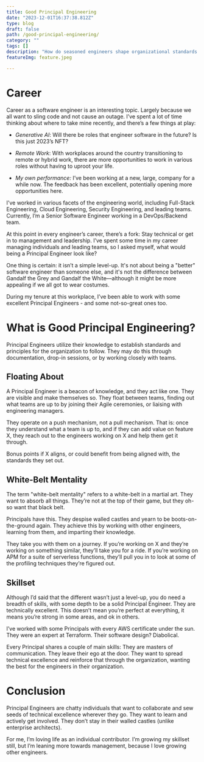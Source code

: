 ```yaml
---
title: Good Principal Engineering
date: "2023-12-01T16:37:38.812Z"
type: blog
draft: false
path: /good-principal-engineering/
category: ""
tags: []
description: "How do seasoned engineers shape organizational standards and principles? Is a Principal Engineer just another level above a senior engineer? What makes them so different?"
featureImg: feature.jpeg

---
```


# Career

Career as a software engineer is an interesting topic. Largely because we all want to sling code and not cause an outage. I’ve spent a lot of time thinking about where to take mine recently, and there’s a few things at play:

- *Generative AI*: Will there be roles that engineer software in the future? Is this just 2023’s NFT?

- *Remote Work*: With workplaces around the country transitioning to remote or hybrid work, there are more opportunities to work in various roles without having to uproot your life.

- *My own performance:* I’ve been working at a new, large, company for a while now. The feedback has been excellent, potentially opening more opportunities here.

I've worked in various facets of the engineering world, including Full-Stack Engineering, Cloud Engineering, Security Engineering, and leading teams. Currently, I’m a Senior Software Engineer working in a DevOps/Backend team.

At this point in every engineer’s career, there’s a fork: Stay technical or get in to management and leadership. I’ve spent some time in my career managing individuals and leading teams, so I asked myself, what would being a Principal Engineer look like?

One thing is certain: it isn’t a simple level-up. It's not about being a "better" software engineer than someone else, and it's not the difference between Gandalf the Grey and Gandalf the White—although it might be more appealing if we all got to wear costumes.

During my tenure at this workplace, I’ve been able to work with some excellent Principal Engineers - and some not-so-great ones too.

# What is Good Principal Engineering?

Principal Engineers utilize their knowledge to establish standards and principles for the organization to follow. They may do this through documentation, drop-in sessions, or by working closely with teams.

## Floating About

A Principal Engineer is a beacon of knowledge, and they act like one. They are visible and make themselves so. They float between teams, finding out what teams are up to by joining their Agile ceremonies, or liaising with engineering managers. 

They operate on a push mechanism, not a pull mechanism. That is: once they understand what a team is up to, and if they can add value on feature X, they reach out to the engineers working on X and help them get it through. 

Bonus points if X aligns, or could benefit from being aligned with, the standards they set out.

## White-Belt Mentality

The term "white-belt mentality" refers to a white-belt in a martial art. They want to absorb all things. They’re not at the top of their game, but they oh-so want that black belt.

Principals have this. They despise walled castles and yearn to be boots-on-the-ground again. They achieve this by working with other engineers, learning from them, and imparting their knowledge.

They take you with them on a journey. If you’re working on X and they’re working on something similar, they’ll take you for a ride. If you’re working on APM for a suite of serverless functions, they’ll pull you in to look at some of the profiling techniques they’re figured out.

## Skillset

Although I’d said that the different wasn’t just a level-up, you do need a breadth of skills, with some depth to be a solid Principal Engineer. They are technically excellent. This doesn’t mean you’re perfect at everything, it means you’re strong in some areas, and ok in others.

I’ve worked with some Principals with every AWS certificate under the sun. They were an expert at Terraform. Their software design? Diabolical.

Every Principal shares a couple of main skills: They are masters of communication. They leave their ego at the door. They want to spread technical excellence and reinforce that through the organization, wanting the best for the engineers in their organization.

# Conclusion

Principal Engineers are chatty individuals that want to collaborate and sew seeds of technical excellence wherever they go. They want to learn and actively get involved. They don’t stay in their walled castles (unlike enterprise architects).

For me, I’m loving life as an individual contributor. I’m growing my skillset still, but I’m leaning more towards management, because I love growing other engineers.

